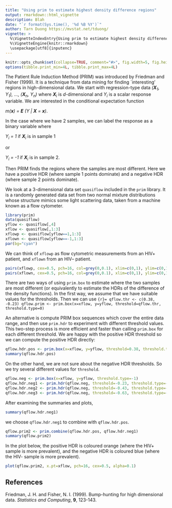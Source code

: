 ```yaml
---
title: "Using prim to estimate highest density difference regions"
output: rmarkdown::html_vignette
description: Blah
date: "`r format(Sys.time(), '%d %B %Y')`"
author: Tarn Duong https://mvstat.net/tduong/
vignette: >
  %\VignetteIndexEntry{Using prim to estimate highest density difference regions}
  %\VignetteEngine{knitr::rmarkdown}
  \usepackage[utf8]{inputenc}
---
```


```r
knitr::opts_chunk$set(collapse=TRUE, comment="#>", fig.width=5, fig.height=5, fig.align="center", global.par=TRUE) 
options(tibble.print_min=4L, tibble.print_max=4L)
```


The Patient Rule Induction Method (PRIM) was introduced by Friedman and Fisher (1999). It is a technique from data mining for finding `interesting' regions in high-dimensional data. We start with regression-type data *(**X**~1~, Y~1~), ..., (**X**~n~, Y~n~)* where ***X**~i~* is *d*-dimensional and *Y~i~* is a scalar response variable. We are interested in the conditional expectation function

*m(**x**) = **E** (Y | **X** = **x**)*.

In the case where we have 2 samples, we can label the response as a binary variable where 

*Y~i~ = 1* if ***X**~i~* is in sample 1

or 

*Y~i~ = -1* if ***X**~i~* is in sample 2.

Then PRIM finds the regions where the samples are most different.  Here we have a positive HDR (where sample 1 points dominate) and a negative HDR (where sample 2 points dominate).

We look at a 3-dimensional data set `quasiflow` included in the `prim` library. It is a randomly generated data set from 
two normal mixture distributions whose structure mimics some light scattering data, taken from a machine known as a flow cytometer. 

```r
library(prim)
data(quasiflow)
yflow <- quasiflow[,4]
xflow <- quasiflow[,1:3]
xflowp <- quasiflow[yflow==1,1:3]
xflown <- quasiflow[yflow==-1,1:3]
par(bg="cyan")
```

We can think of `xflowp` as flow cytometric measurements from an HIV+ patient, and `xflown` from an HIV-- patient.
```r
pairs(xflowp, cex=0.5, pch=16, col=grey(0,0.1), xlim=c(0,1), ylim=c(0,1))
pairs(xflown, cex=0.5, pch=16, col=grey(0,0.1), xlim=c(0,1), ylim=c(0,1))
```

There are two ways of using `prim.box` to estimate where the two samples are most different (or equivalently 
to estimate the HDRs of the difference of the density functions). In the first way, we assume that we have suitable values for the thresholds. Then we can use
```{r}=
qflow.thr <- c(0.38, -0.23)
qflow.prim <- prim.box(x=xflow, y=yflow, threshold=qflow.thr, threshold.type=0)
```

An alternative is compute PRIM box sequences which cover the entire data range, and then use `prim.hdr` to experiment with different threshold values. This two-step process is more efficient and faster than calling `prim.box` for each different threshold. We are happy with the positive HDR threshold so we can compute the positive HDR directly: 
``` r
qflow.hdr.pos <- prim.box(x=xflow, y=yflow, threshold=0.38, threshold.type=1)
summary(qflow.hdr.pos)
```

On the other hand, we are not sure about the negative HDR thresholds. So we try several different values for `threshold`. 
```r
qflow.neg <- prim.box(x=xflow, y=yflow, threshold.type=-1)
qflow.hdr.neg1 <- prim.hdr(qflow.neg, threshold=-0.23, threshold.type=-1)
qflow.hdr.neg2 <- prim.hdr(qflow.neg, threshold=-0.43, threshold.type=-1)
qflow.hdr.neg3 <- prim.hdr(qflow.neg, threshold=-0.63, threshold.type=-1)
```

After examining the summaries and plots,
```r
summary(qflow.hdr.neg1)
```

we choose `qflow.hdr.neg1` to combine with `qflow.hdr.pos`.
```r
qflow.prim2 <- prim.combine(qflow.hdr.pos, qflow.hdr.neg1)
summary(qflow.prim2)
```

In the plot below, the positive HDR is coloured orange (where the HIV+ sample is more prevalent), and the  negative HDR is coloured blue (where the HIV- sample is more prevalent).  
```r
plot(qflow.prim2, x.pt=xflow, pch=16, cex=0.5, alpha=0.1)
```

## References

Friedman, J. H. and Fisher, N. I. (1999). Bump-hunting for high dimensional data. *Statistics and Computing*, **9**, 123-143.
